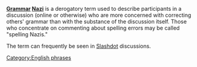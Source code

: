 '''[[Grammar]] [[Nazi]]''' is a derogatory term used to describe participants in a discussion (online or otherwise) who are more concerned with correcting others' grammar than with the substance of the discussion itself.  Those who concentrate on commenting about spelling errors may be called "spelling Nazis."

The term can frequently be seen in [[Slashdot]] discussions.
{{language-stub}}

[[Category:English phrases]]